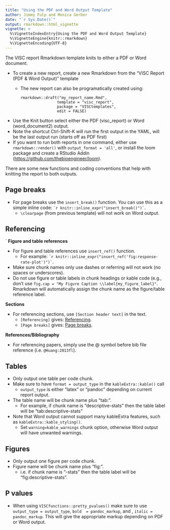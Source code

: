 ```yaml
---
title: "Using the PDF and Word Output Template"
author: Jimmy Fulp and Monica Gerber
date: "`r Sys.Date()`"
output: rmarkdown::html_vignette
vignette: >
  %\VignetteIndexEntry{Using the PDF and Word Output Template}
  %\VignetteEngine{knitr::rmarkdown}
  %\VignetteEncoding{UTF-8}
---
```


The VISC report Rmarkdown template knits to either a PDF or Word document. 

* To create a new report, create a new Rmarkdown from the "VISC Report (PDF & Word Output)" template
  * The new report can also be programatically created using:
    ```
    rmarkdown::draft("my_report_name.Rmd", 
                    template = "visc_report", 
                    package = "VISCtemplates", 
                    edit = FALSE)
    ```
* Use the Knit button select either the PDF (visc_report) or Word (word_document2) output.
* Note the shortcut Ctrl-Shift-K will run the first output in the YAML, will be the last output run (starts off as PDF first)
* If you want to run both reports in one command, either use `rmarkdown::render()` with `output_format = 'all'`, or install the loom package and create a RStudio Addin (<https://github.com/thebioengineer/loom>).


There are some new functions and coding conventions that help with knitting the report to both outputs.

## Page breaks

* For page breaks use the `insert_break()` function. You can use this as a simple inline code: `` `r knitr::inline_expr("insert_break()")` ``.
    + `\clearpage` (from previous template) will not work on Word output.
    
## Referencing
`
**Figure and table references**

* For figure and table references use `insert_ref()` function.
    + For example: `` `r knitr::inline_expr("insert_ref('fig:response-rate-plot')")` ``.
* Make sure chunk names only use dashes or referring will not work (no spaces or underscores).
* Do not use figure or table labels in chunk headings or kable code (e.g., don't use `fig.cap = "My Figure Caption \\label{my_figure_label}"`. Rmarkdown will automatically assign the chunk name as the figure/table reference label.

**Sections** 

* For referencing sections, use `[Section header text]` in the text.
    + `[Referencing]` gives: [Referencing].
    + `[Page breaks]` gives: [Page breaks].

**References/Bibliography**

*  For referencing papers, simply use the @ symbol before bib file reference (i.e. `@Huang:2013fl`).


## Tables

* Only output one table per code chunk.
* Make sure to have `format = output_type` in the `kableExtra::kable()` call 
    + `output_type` is either "latex" or "pandoc" depending on current report output.
* The table name will be chunk name plus "tab:".
    + For example, if chunk name is "descriptive-stats" then the table label will be "tab:descriptive-stats"
* Note that Word output cannot support many kableExtra features, such as `kableExtra::kable_styling()`.
   + Set `warning=kable_warnings` chunk option, otherwise Word output will have unwanted warnings.

## Figures

* Only output one figure per code chunk.
* Figure name will be chunk name plus "fig:".
    + i.e. if chunk name is "-stats" then the table label will be "fig:descriptive-stats".
    
## P values

* When using `VISCfunctions::pretty_pvalues()` make sure to use `output_type = output_type`,  `bold  = pandoc_markup`, and ,  `italic = pandoc_markup`. This will give the appropriate markup depending on PDF or Word output.

